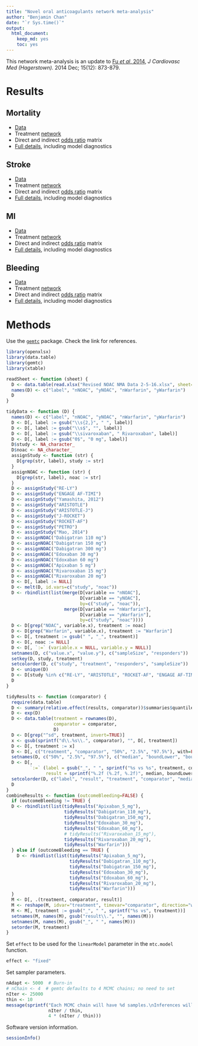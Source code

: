 ```yaml
---
title: "Novel oral anticoagulants network meta-analysis"
author: "Benjamin Chan"
date: "`r Sys.time()`"
output: 
  html_document: 
    keep_md: yes
    toc: yes
---
```



This network meta-analysis is an update to
[Fu *et al*, 2014](http://www.ncbi.nlm.nih.gov/pmc/articles/PMC4244213/),
*J Cardiovasc Med (Hagerstown).* 2014 Dec; 15(12): 873-879.

# Results

## Mortality

* [Data](mtcMortalityData.csv)
* Treatment [network](mtcMortality_files/figure-html/network-1.png)
* Direct and indirect [odds ratio](mtcMortalityOddsRatios.csv) matrix
* [Full details](mtcMortality.md), including model diagnostics

## Stroke

* [Data](mtcStrokeData.csv)
* Treatment [network](mtcStroke_files/figure-html/network-1.png)
* Direct and indirect [odds ratio](mtcStrokeOddsRatios.csv) matrix
* [Full details](mtcStroke.md), including model diagnostics

## MI

* [Data](mtcMIData.csv)
* Treatment [network](mtcMI_files/figure-html/network-1.png)
* Direct and indirect [odds ratio](mtcMIOddsRatios.csv) matrix
* [Full details](mtcMI.md), including model diagnostics

## Bleeding

* [Data](mtcBleedingData.csv)
* Treatment [network](mtcBleeding_files/figure-html/network-1.png)
* Direct and indirect [odds ratio](mtcBleedingOddsRatios.csv) matrix
* [Full details](mtcBleeding.md), including model diagnostics


# Methods

Use the [`gemtc`](https://drugis.org/software/r-packages/gemtc) package.
Check the link for references.

```r
library(openxlsx)
library(data.table)
library(gemtc)
library(xtable)
```

```r
readSheet <- function (sheet) {
  D <- data.table(read.xlsx("Revised NOAC NMA Data 2-5-16.xlsx", sheet=sheet, startRow=3, cols=1:5))
  names(D) <- c("label", "nNOAC", "yNOAC", "nWarfarin", "yWarfarin")
  D
}

tidyData <- function (D) {
  names(D) <- c("label", "nNOAC", "yNOAC", "nWarfarin", "yWarfarin")
  D <- D[, label := gsub("\\s{2,}", " ", label)]
  D <- D[, label := gsub("\\s$", "", label)]
  D <- D[, label := gsub("\\sivaroxaban", " Rivaroxaban", label)]
  D <- D[, label := gsub("0$", "0 mg", label)]
  D$study <- NA_character_
  D$noac <- NA_character_
  assignStudy <- function (str) {
    D[grep(str, label), study := str]
  }
  assignNOAC <- function (str) {
    D[grep(str, label), noac := str]
  }
  D <- assignStudy("RE-LY")
  D <- assignStudy("ENGAGE AF-TIMI")
  D <- assignStudy("Yamashita, 2012")
  D <- assignStudy("ARISTOTLE")
  D <- assignStudy("ARISTOTLE-J")
  D <- assignStudy("J-ROCKET")
  D <- assignStudy("ROCKET-AF")
  D <- assignStudy("PETRO")
  D <- assignStudy("Mao, 2014")
  D <- assignNOAC("Dabigatran 110 mg")
  D <- assignNOAC("Dabigatran 150 mg")
  D <- assignNOAC("Dabigatran 300 mg")
  D <- assignNOAC("Edoxaban 30 mg")
  D <- assignNOAC("Edoxaban 60 mg")
  D <- assignNOAC("Apixaban 5 mg")
  D <- assignNOAC("Rivaroxaban 15 mg")
  D <- assignNOAC("Rivaroxaban 20 mg")
  D <- D[, label := NULL]
  D <- melt(D, id.vars=c("study", "noac"))
  D <- rbindlist(list(merge(D[variable == "nNOAC"],
                            D[variable == "yNOAC"],
                            by=c("study", "noac")),
                      merge(D[variable == "nWarfarin"],
                            D[variable == "yWarfarin"],
                            by=c("study", "noac"))))
  D <- D[grep("NOAC", variable.x), treatment := noac]
  D <- D[grep("Warfarin", variable.x), treatment := "Warfarin"]
  D <- D[, treatment := gsub(" ", "_", treatment)]
  D <- D[, noac := NULL]
  D <- D[, `:=` (variable.x = NULL, variable.y = NULL)]
  setnames(D, c("value.x", "value.y"), c("sampleSize", "responders"))
  setkey(D, study, treatment)
  setcolorder(D, c("study", "treatment", "responders", "sampleSize"))
  D <- unique(D)
  D <- D[study %in% c("RE-LY", "ARISTOTLE", "ROCKET-AF", "ENGAGE AF-TIMI")]  # Replicate Fu 2014
  D
}

tidyResults <- function (comparator) {
  require(data.table)
  D <- summary(relative.effect(results, comparator))$summaries$quantiles
  D <- exp(D)
  D <- data.table(treatment = rownames(D),
                  comparator = comparator,
                  D)
  D <- D[grep("^sd", treatment, invert=TRUE)]
  x <- gsub(sprintf("d\\.%s\\.", comparator), "", D[, treatment])
  D <- D[, treatment := x]
  D <- D[, c("treatment", "comparator", "50%", "2.5%", "97.5%"), with=FALSE]
  setnames(D, c("50%", "2.5%", "97.5%"), c("median", "boundLower", "boundUpper"))
  D <- D[,
         `:=` (label = gsub("_", " ", sprintf("%s vs %s", treatment, comparator)),
               result = sprintf("%.2f (%.2f, %.2f)", median, boundLower, boundUpper))]
  setcolorder(D, c("label", "result", "treatment", "comparator", "median", "boundLower", "boundUpper"))
  D
}
combineResults <- function (outcomeBleeding=FALSE) {
  if (outcomeBleeding != TRUE) {
  D <- rbindlist(list(tidyResults("Apixaban_5_mg"),
                      tidyResults("Dabigatran_110_mg"),
                      tidyResults("Dabigatran_150_mg"),
                      tidyResults("Edoxaban_30_mg"),
                      tidyResults("Edoxaban_60_mg"),
                      # tidyResults("Rivaroxaban_15_mg"),
                      tidyResults("Rivaroxaban_20_mg"),
                      tidyResults("Warfarin")))
  } else if (outcomeBleeding == TRUE) {
    D <- rbindlist(list(tidyResults("Apixaban_5_mg"),
                        tidyResults("Dabigatran_110_mg"),
                        tidyResults("Dabigatran_150_mg"),
                        tidyResults("Edoxaban_30_mg"),
                        tidyResults("Edoxaban_60_mg"),
                        tidyResults("Rivaroxaban_20_mg"),
                        tidyResults("Warfarin")))
  }
  M <- D[, .(treatment, comparator, result)]
  M <- reshape(M, idvar="treatment", timevar="comparator", direction="wide")
  M <- M[, treatment := gsub("_", " ", sprintf("%s vs", treatment))]
  setnames(M, names(M), gsub("result\\.", "", names(M)))
  setnames(M, names(M), gsub("_", " ", names(M)))
  setorder(M, treatment)
}
```

Set `effect` to be used for the `linearModel` parameter in the `mtc.model` function.

```r
effect <- "fixed"
```

Set sampler parameters.

```r
nAdapt <- 5000  # Burn-in
# nChain <- 4  # gemtc defaults to 4 MCMC chains; no need to set
nIter <- 25000
thin <- 10
message(sprintf("Each MCMC chain will have %d samples.\nInferences will be based on a total of %d samples.",
                nIter / thin,
                4 * (nIter / thin)))
```

Software version information.

```r
sessionInfo()
```

